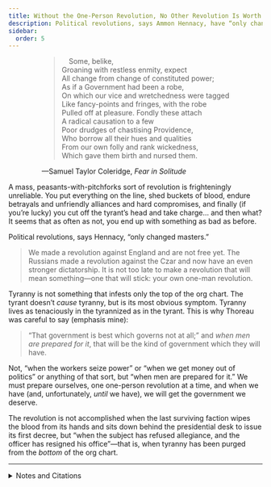 ```yaml
---
title: Without the One-Person Revolution, No Other Revolution Is Worth It
description: Political revolutions, says Ammon Hennacy, have “only changed masters.”
sidebar:
  order: 5
---
```

<div style="width: fit-content; margin-right: auto; margin-left: auto;">

>  Some, belike,\
> Groaning with restless enmity, expect\
> All change from change of constituted power;\
> As if a Government had been a robe,\
> On which our vice and wretchedness were tagged\
> Like fancy-points and fringes, with the robe\
> Pulled off at pleasure. Fondly these attach\
> A radical causation to a few\
> Poor drudges of chastising Providence,\
> Who borrow all their hues and qualities\
> From our own folly and rank wickedness,\
> Which gave them birth and nursed them.

—Samuel Taylor Coleridge, <i>Fear in Solitude</i>

</div>

A mass, peasants-with-pitchforks sort of revolution is frighteningly unreliable.
You put everything on the line, shed buckets of blood, endure betrayals and unfriendly alliances and hard compromises, and finally (if you’re lucky) you cut off the tyrant’s head and take charge… and then what?
It seems that as often as not, you end up with something as bad as before.

Political revolutions, says Hennacy, “only changed masters.”
> We made a revolution against England and are not free yet.
> The Russians made a revolution against the Czar and now have an even stronger dictatorship.
> It is not too late to make a revolution that will mean something—one that will stick: your own one-man revolution.

Tyranny is not something that infests only the top of the org chart.
The tyrant doesn’t *cause* tyranny, but is its most obvious symptom.
Tyranny lives as tenaciously in the tyrannized as in the tyrant.
This is why Thoreau was careful to say (emphasis mine):

> “That government is best which governs not at all;” and *when men are prepared for it*, that will be the kind of government which they will have.

Not, “when the workers seize power” or “when we get money out of politics” or anything of that sort, but “when men are prepared for it.”
We must prepare ourselves, one one-person revolution at a time, and when we have (and, unfortunately, *until* we have), we will get the government we deserve.

The revolution is not accomplished when the last surviving faction wipes the blood from its hands and sits down behind the presidential desk to issue its first decree, but “when the subject has refused allegiance, and the officer has resigned his office”—that is, when tyranny has been purged from the *bottom* of the org chart.

---

<details>
<summary>Notes and Citations</summary>

* Hennacy, Ammon “In the East and Middle West; to Phoenix” <i>The Book of Ammon</i> (1970) [p. 250](https://archive.org/details/bookofammon0000ammo/page/250/mode/1up)
* Hennacy, Ammon “The One Man Revolution” <i>The Book of Ammon</i> (1970) [p. 166](https://archive.org/details/bookofammon0000ammo/page/166/mode/1up)
* Thoreau, H.D. [“Resistance to Civil Government”](https://sniggle.net/TPL/index5.php?entry=rtcg)

</details>

